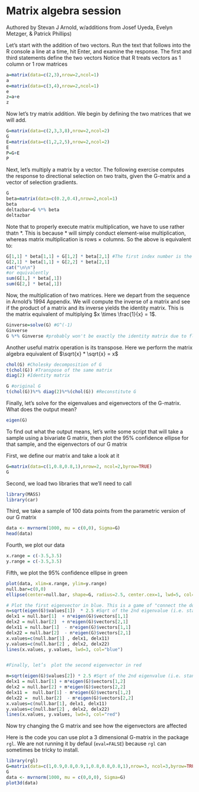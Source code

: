 # Matrix algebra session 
Authored by Stevan J Arnold, w/additions from Josef Uyeda, Evelyn Metzger, & Patrick Phillips)

Let’s start with the addition of two vectors.  Run the text that follows into 
the R console a line at a time, hit Enter, and examine the response. The first 
and third statements define the two vectors Notice that R treats vectors as 1 
column or 1 row matrices

```r
a=matrix(data=c(2,3),nrow=2,ncol=1)
a
e=matrix(data=c(3,4),nrow=2,ncol=1)
e
z=a+e
z
```

Now let’s try matrix addition.  We begin by defining the two matrices that we will add.

```r
G=matrix(data=c(2,3,3,8),nrow=2,ncol=2)
G
E=matrix(data=c(1,2,2,5),nrow=2,ncol=2)
E
P=G+E
P
```

Next, let’s multiply a matrix by a vector.  The following exercise computes the 
response to directional selection on two traits, given the G-matrix and a 
vector of selection gradients.
```r
G
beta=matrix(data=c(0.2,0.4),nrow=2,ncol=1)
beta
deltazbar=G %*% beta
deltazbar
```
Note that to properly execute matrix multiplication, we have to use $%*%$ rather thatn $*$. This is because $*$ will simply conduct element-wise multiplication, whereas matrix multiplication is rows $\times$ columns. So the above is equivalent to: 

```r
G[1,1] * beta[1,1] + G[1,2] * beta[2,1] #The first index number is the row, the second number is the column
G[2,1] * beta[1,1] + G[2,2] * beta[2,1]
cat("\n\n")
#or equivalently
sum(G[1,] * beta[,1])
sum(G[2,] * beta[,1])
```

Now, the multiplication of two matrices.  Here we depart from the sequence in 
Arnold’s 1994 Appendix.  We will compute the inverse of a matrix and see if the 
product of a matrix and its inverse yields the identity matrix. This is the matrix 
equivalent of multiplying $x \times \frac{1}{x} = 1$. 

```r
Ginverse=solve(G) #G^(-1)
Ginverse
G %*% Ginverse #probably won't be exactly the identity matrix due to floating point/numerical issues in computation! 
```

Another useful matrix operation is its transpose. Here we perform the matrix
algebra equivalent of $\sqrt{x} * \sqrt{x} = x$

```r
chol(G) #Cholesky decomposition of G
t(chol(G)) #Transpose of the same matrix
diag(2) #Identity matrix

G #original G
t(chol(G))%*% diag(2)%*%(chol(G)) #Reconstitute G
```

Finally, let’s solve for the eigenvalues and eigenvectors of the G-matrix.  
What does the output mean?

```r
eigen(G)
```

To find out what the output means, let’s write some script that will 
take a sample using a bivariate G matrix, then plot the 95% confidence 
ellipse for that sample, and the eigenvectors of our G matrix

First, we define our matrix and take a look at it
```r
G=matrix(data=c(1,0.8,0.8,1),nrow=2, ncol=2,byrow=TRUE)
G

```

Second, we load two libraries that we’ll need to call
```r
library(MASS)
library(car)
```

Third, we take a sample of 100 data points from the parametric version of our G matrix

```r
data <- mvrnorm(1000, mu = c(0,0), Sigma=G)
head(data)
```

Fourth, we plot our data
```r

x.range = c(-3.5,3.5)
y.range = c(-3.5,3.5) 

```

Fifth, we plot the 95% confidence ellipse in green

```r
plot(data, xlim=x.range, ylim=y.range)
null.bar=c(0,0)
ellipse(center=null.bar, shape=G, radius=2.5, center.cex=1, lwd=5, col="green", add=TRUE)

# Plot the first eigenvector in blue. This is a game of "connect the dots"
n=sqrt(eigen(G)$values[1])  * 2.5 #Sqrt of the 2nd eigenvalue (i.e. standard deviation) multiplied by 2.5 to get 99% CI
delx1 = null.bar[1]  + n*eigen(G)$vectors[1,1]
delx2 = null.bar[2]  + n*eigen(G)$vectors[2,1]
delx11 = null.bar[1]  - n*eigen(G)$vectors[1,1]
delx22 = null.bar[2]  - n*eigen(G)$vectors[2,1]
x.values=c(null.bar[1] , delx1, delx11)
y.values=c(null.bar[2] , delx2, delx22)
lines(x.values, y.values, lwd=3, col="blue")


#Finally, let’s  plot the second eigenvector in red

m=sqrt(eigen(G)$values[2]) * 2.5 #Sqrt of the 2nd eigenvalue (i.e. standard deviation) multiplied by 2.5 to get 99% CI
delx1 = null.bar[1] + m*eigen(G)$vectors[1,2]
delx2 = null.bar[2] + m*eigen(G)$vectors[2,2]
delx11 =  null.bar[1] - m*eigen(G)$vectors[1,2]
delx22 =  null.bar[2]  - m*eigen(G)$vectors[2,2]
x.values=c(null.bar[1], delx1, delx11)
y.values=c(null.bar[2] , delx2, delx22)
lines(x.values, y.values, lwd=3, col="red")
```

Now try changing the G matrix and see how the eigenvectors are affected

Here is the code you can use plot a 3 dimensional G-matrix in the package `rgl`.
We are not running it by defaul (`eval=FALSE`) because `rgl` can sometimes be tricky
to install.
```r
library(rgl)
G=matrix(data=c(1,0.9,0.8,0.9,1,0.8,0.8,0.8,1),nrow=3, ncol=3,byrow=TRUE)
G
data <- mvrnorm(1000, mu = c(0,0,0), Sigma=G)
plot3d(data)
```

